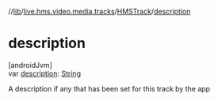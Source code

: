 //[lib](../../../index)/[live.hms.video.media.tracks](../index)/[HMSTrack](index)/[description](description)

# description

[androidJvm]\
var [description](description): [String](https://kotlinlang.org/api/latest/jvm/stdlib/kotlin/-string/index.html)

A description if any that has been set for this track by the app
